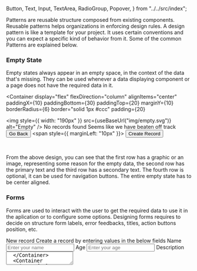   Button,
  Text,
  Input,
  TextArea,
  RadioGroup,
  Popover,
} from "../../src/index";

Patterns are reusable structure composed from existing components. Reusable patterns helps organizations in enforcing
design rules. A design pattern is like a template for your project. It uses certain conventions and you can expect a specific
kind of behavior from it. Some of the common Patterns are explained below.

### Empty State

Empty states always appear in an empty space, in the context of the data that's missing. They can be used whenever a data displaying
component or a page does not have the required data in it.

<Container
  display="flex"
  flexDirection="column"
  alignItems="center"
  paddingX={10}
  paddingBottom={30}
  paddingTop={20}
  marginY={10}
  borderRadius={6}
  border="solid 1px #ccc"
  padding={20}
>
  <img
    style={{ width: "190px" }}
    src={useBaseUrl("img/empty.svg")}
    alt="Empty"
  />
  <Text size="xlarge">No records found</Text>
  <Text size="medium">Seems like we have beaten off track</Text>
  <Container display="flex" marginTop="15px">
    <Button appearance="secondary">Go Back</Button>
    <span style={{ marginLeft: "10px" }}></span>
    <Button>Create Record</Button>
  </Container>
</Container>

<br />

From the above design, you can see that the first row has a graphic or an image, representing some reason for the empty data, the second
row has the primary text and the third row has a secondary text. The fourth row is optional, it can be used for navigation buttons. The entire
empty state has to be center aligned.

### Forms

Forms are used to interact with the user to get the required data to use it in the aplication or to configure some options.
Designing forms requires to decide on structure form labels, error feedbacks, titles, action buttons position, etc.

<Container border="solid 1px #ccc" padding={20} borderRadius={6}>
  <Text size="xlarge">New record</Text>
  <Text fontSize="13px">
    Create a record by entering values in the below fields
  </Text>
  <Container marginTop={20}>
    <Text marginBottom={3} fontWeight={600} size="medium">
      Name
    </Text>
    <Input placeholder="Enter your name" width="60%" />
  </Container>
  <Container marginTop={10}>
    <Text marginBottom={3} fontWeight={600} size="medium">
      Age
    </Text>
    <Input placeholder="Enter your age" width="60%" />
  </Container>
  <Container marginTop={10}>
    <Text marginBottom={3} fontWeight={600} size="medium">
      Description
    </Text>
    <TextArea width="80%" rows={4} placeholder="Enter description" />
  </Container>
  <Container marginTop={10}>
    <Text marginBottom={2} fontWeight={600} size="medium">
      Vaccinated
    </Text>{" "}
    <Text marginBottom={5} size="small">
      Click yes if you are vaccinate or else click no
    </Text>{" "}
    <RadioGroup
      value="Yes"
      options={[
        { label: "Yes", value: "Yes" },
        { label: "No", value: "No" },
      ]}
    />
  </Container>
  <Container display="flex" marginTop={30}>
    <Button appearance="secondary">Cancel</Button>
    <span style={{ marginLeft: "10px" }}></span>
    <Button>Save</Button>
  </Container>
</Container>

<br />

Form design pattern has three main sections, the heading portion which contains a primary header and an optional secondary text.
The the actual form field section, this can have all the form fields like `input` , `textarea` , `select` , etc.

In the form section, each form field part has a label and a optional description which comes
as a single unit (i.e both the texts should not have gap more than 3px) and the other portion is the actual field item. The width of the bordered
fields (select, input, textarea, timepicker and datepicker) should be always increasing
or same and not decreasing. For example the name and age field are of same size and
description field has larger size compared to name and age field.

The final section is the action buttons section if there are any. As you can see the secondary button comes first and then the
primary button comes.

### Multiple Buttons

<Container
  border="solid 1px #ccc"
  display="flex"
  alignItems="center"
  padding={20}
  borderRadius={6}
  justifyContent="center"
>
<Popover
  content={
    <div
      style={{
        width: "150px",
        height: "100px",
        display: "flex",
        alignItems: "center",
        justifyContent: "center",
        flexDirection:"column",
        padding:"10px",
        textAlign:'center'
      }}
    >
    <Text>List of Other Buttons</Text>
    </div>
  }
>
  <Button appearance="secondary">
    <FontAwesomeIcon icon={faEllipsisH} />
  </Button>
  </Popover>
  <span style={{ marginLeft: "10px" }}></span>
  <Button appearance="secondary">Secondary</Button>
  <span style={{ marginLeft: "10px" }}></span>
  <Button>Primary</Button>

</Container>

<br />

In general, if there are two buttons, then the secondary button should come first and then the primary button.
If there are more than two buttons then all the buttons except the primary & secondary buttons should be compresed in the form of a popover and
then the secondary button and the primary button should be present.

<br />

:::tip Coming Soon
More new patterns are coming soon. Ex: Table layout pattern, error message pattern, etc.
:::
